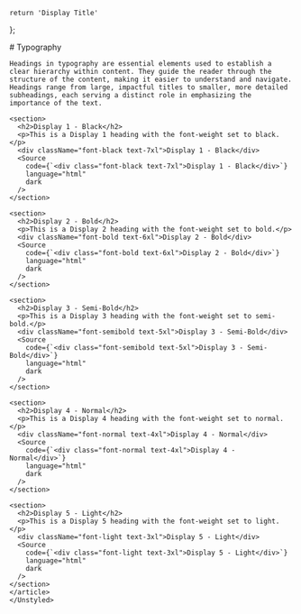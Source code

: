
    return 'Display Title'
};

<Meta title="StyleGuide / Typography" />

<Unstyled>
  <article className="prose max-w-none">
    # Typography
    
    Headings in typography are essential elements used to establish a clear hierarchy within content. They guide the reader through the structure of the content, making it easier to understand and navigate. Headings range from large, impactful titles to smaller, more detailed subheadings, each serving a distinct role in emphasizing the importance of the text.

    <section>
      <h2>Display 1 - Black</h2>
      <p>This is a Display 1 heading with the font-weight set to black.</p>
      <div className="font-black text-7xl">Display 1 - Black</div>
      <Source
        code={`<div class="font-black text-7xl">Display 1 - Black</div>`}
        language="html"
        dark
      />
    </section>

    <section>
      <h2>Display 2 - Bold</h2>
      <p>This is a Display 2 heading with the font-weight set to bold.</p>
      <div className="font-bold text-6xl">Display 2 - Bold</div>
      <Source
        code={`<div class="font-bold text-6xl">Display 2 - Bold</div>`}
        language="html"
        dark
      />
    </section>

    <section>
      <h2>Display 3 - Semi-Bold</h2>
      <p>This is a Display 3 heading with the font-weight set to semi-bold.</p>
      <div className="font-semibold text-5xl">Display 3 - Semi-Bold</div>
      <Source
        code={`<div class="font-semibold text-5xl">Display 3 - Semi-Bold</div>`}
        language="html"
        dark
      />
    </section>

    <section>
      <h2>Display 4 - Normal</h2>
      <p>This is a Display 4 heading with the font-weight set to normal.</p>
      <div className="font-normal text-4xl">Display 4 - Normal</div>
      <Source
        code={`<div class="font-normal text-4xl">Display 4 - Normal</div>`}
        language="html"
        dark
      />
    </section>

    <section>
      <h2>Display 5 - Light</h2>
      <p>This is a Display 5 heading with the font-weight set to light.</p>
      <div className="font-light text-3xl">Display 5 - Light</div>
      <Source
        code={`<div class="font-light text-3xl">Display 5 - Light</div>`}
        language="html"
        dark
      />
    </section>
    </article>
    </Unstyled>